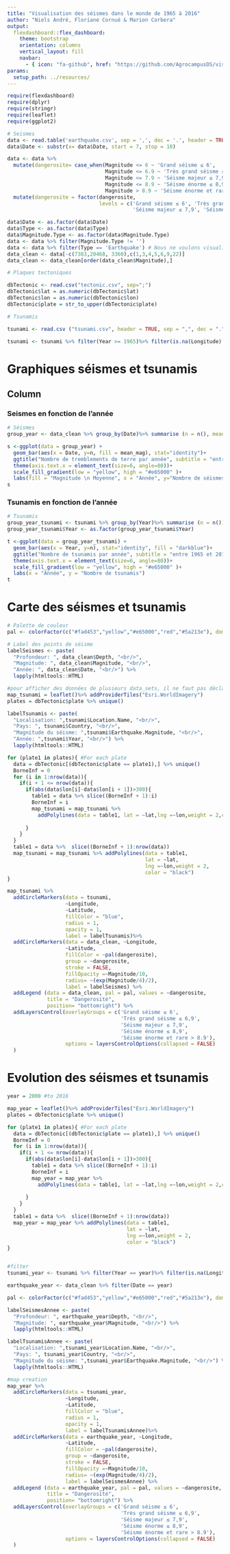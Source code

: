 ```yaml
---
title: "Visualisation des séismes dans le monde de 1965 à 2016"
author: "Niels André, Floriane Cornué & Marion Corbera"
output: 
  flexdashboard::flex_dashboard:
    theme: bootstrap
    orientation: columns
    vertical_layout: fill
    navbar:
      - { icon: "fa-github", href: "https://github.com/AgrocampusDS/visualisation-earthsquake", align: right }
params:
  setup_path: ../resources/
---
```


<style>                     
.navbar {
  background-color:#46ACC8;
  border-color:#46ACC8;
}
.navbar-brand {
color:black!important;
}


</style>   


```r
require(flexdashboard)
require(dplyr)
require(stringr)
require(leaflet)
require(ggplot2)
```


```r
# Seismes
data <- read.table('earthquake.csv', sep = ',', dec = '.', header = TRUE)
data$Date <- substr(x= data$Date, start = 7, stop = 10)

data <- data %>%
  mutate(dangerosite= case_when(Magnitude <= 6 ~ 'Grand séisme ≤ 6',
                                Magnitude <= 6.9 ~ 'Très grand séisme ≤ 6,9',
                                Magnitude <= 7.9 ~ 'Séisme majeur ≤ 7,9',
                                Magnitude <= 8.9 ~ 'Séisme énorme ≤ 8,9',
                                Magnitude > 8.9 ~ 'Séisme énorme et rare > 8.9')) %>%
  mutate(dangerosite = factor(dangerosite,
                              levels = c('Grand séisme ≤ 6', 'Très grand séisme ≤ 6,9',
                                         'Séisme majeur ≤ 7,9', 'Séisme énorme ≤ 8,9', 'Séisme énorme et rare > 8.9'))) 

data$Date <- as.factor(data$Date)
data$Type <- as.factor(data$Type)
data$Magnitude.Type <- as.factor(data$Magnitude.Type)
data <- data %>% filter(Magnitude.Type != '')
data <- data %>% filter(Type == 'Earthquake') # Nous ne voulons visualiser que les tremblements de terre
data_clean <- data[-c(7383,20468, 3360),c(1,3,4,5,6,9,22)]
data_clean <- data_clean[order(data_clean$Magnitude),]

# Plaques tectoniques

dbTectonic <- read.csv("tectonic.csv", sep=";")
dbTectonic$lat = as.numeric(dbTectonic$lat)
dbTectonic$lon = as.numeric(dbTectonic$lon)
dbTectonic$plate = str_to_upper(dbTectonic$plate)

# Tsunamis

tsunami <- read.csv ("tsunami.csv", header = TRUE, sep = ",", dec = ".")

tsunami <- tsunami %>% filter(Year >= 1965)%>% filter(is.na(Longitude) == FALSE)%>% filter(is.na(Latitude) == FALSE)

```


Graphiques séismes et tsunamis
=======================================================================

Column {.tabset}
------------------------------------------------

### Seismes en fonction de l'année

```r
# Séismes
group_year <- data_clean %>% group_by(Date)%>% summarise (n = n(), mean_mag = mean(Magnitude))

s <-ggplot(data = group_year) +
  geom_bar(aes(x = Date, y=n, fill = mean_mag), stat="identity")+
  ggtitle("Nombre de tremblements de terre par année", subtitle = "entre 1965 et 2016")+
  theme(axis.text.x = element_text(size=6, angle=80))+
  scale_fill_gradient(low = "yellow", high = "#e65000" )+
  labs(fill = "Magnitude \n Moyenne", x = "Année", y="Nombre de séismes")
s
```

### Tsunamis en fonction de l'année

```r
# Tsunamis
group_year_tsunami <- tsunami %>% group_by(Year)%>% summarise (n = n())
group_year_tsunami$Year <- as.factor(group_year_tsunami$Year)

t <-ggplot(data = group_year_tsunami) +
  geom_bar(aes(x = Year, y=n), stat="identity", fill = "darkblue")+
  ggtitle("Nombre de tsunamis par année", subtitle = "entre 1965 et 2016")+
  theme(axis.text.x = element_text(size=6, angle=80))+
  scale_fill_gradient(low = "yellow", high = "#e65000" )+
  labs(x = "Année", y = "Nombre de tsunamis")
t
```

Carte des séismes et tsunamis
=======================================================================
```r
# Palette de couleur
pal <- colorFactor(c("#fad453","yellow","#e65000","red","#5a213e"), domain = NULL)

# Label des points de séisme
labelSeismes <- paste(
  "Profondeur: ", data_clean$Depth, "<br/>",
  "Magnitude: ", data_clean$Magnitude, "<br/>",
  "Année: ", data_clean$Date, "<br/>") %>%
  lapply(htmltools::HTML)

#pour afficher des données de plusieurs data_sets, il ne faut pas déclarer de data frame dans leaflet(), mais les mettre dans data de chaque objet
map_tsunami = leaflet()%>% addProviderTiles("Esri.WorldImagery")
plates = dbTectonic$plate %>% unique() 

labelTsunamis <- paste(
  "Localisation: ",tsunami$Location.Name, "<br/>",
  "Pays: ", tsunami$Country, "<br/>",
  "Magnitude du séisme: ",tsunami$Earthquake.Magnitude, "<br/>",
  "Année: ",tsunami$Year, "<br/>") %>%
  lapply(htmltools::HTML)

for (plate1 in plates){ #For each plate
  data = dbTectonic[(dbTectonic$plate == plate1),] %>% unique() 
  BorneInf = 0
  for (i in 1:nrow(data)){
    if(i + 1 <= nrow(data)){
      if(abs(data$lon[i]-data$lon[i + 1])>300){
        table1 = data %>% slice((BorneInf + 1):i)
        BorneInf = i
        map_tsunami = map_tsunami %>% 
          addPolylines(data = table1, lat = ~lat,lng =~lon,weight = 2,color = "black")
        
      }
    }
  }
  table1 = data %>%  slice((BorneInf + 1):nrow(data))
  map_tsunami = map_tsunami %>% addPolylines(data = table1, 
                                             lat = ~lat,
                                             lng =~lon,weight = 2,
                                             color = "black")
}

map_tsunami %>% 
  addCircleMarkers(data = tsunami,
                   ~Longitude,
                   ~Latitude,
                   fillColor = "blue",
                   radius = 1,
                   opacity = 1,
                   label = labelTsunamis)%>%
  addCircleMarkers(data = data_clean, ~Longitude,
                   ~Latitude,
                   fillColor = ~pal(dangerosite),
                   group = ~dangerosite,
                   stroke = FALSE, 
                   fillOpacity =~Magnitude/10,
                   radius= ~(exp(Magnitude/4)/2),
                   label = labelSeismes) %>%
  addLegend (data = data_clean, pal = pal, values = ~dangerosite, 
             title = "Dangerosité", 
             position= "bottomright") %>%
  addLayersControl(overlayGroups = c('Grand séisme ≤ 6',
                                     'Très grand séisme ≤ 6,9',
                                     'Séisme majeur ≤ 7,9',
                                     'Séisme énorme ≤ 8,9', 
                                     'Séisme énorme et rare > 8.9'),
                   options = layersControlOptions(collapsed = FALSE)
  )
```

Evolution des séismes et tsunamis
=======================================================================

```r
year = 2000 #to 2016

map_year = leaflet()%>% addProviderTiles("Esri.WorldImagery")
plates = dbTectonic$plate %>% unique() 

for (plate1 in plates){ #For each plate
  data = dbTectonic[(dbTectonic$plate == plate1),] %>% unique() 
  BorneInf = 0
  for (i in 1:nrow(data)){
    if(i + 1 <= nrow(data)){
      if(abs(data$lon[i]-data$lon[i + 1])>300){
        table1 = data %>% slice((BorneInf + 1):i)
        BorneInf = i
        map_year = map_year %>% 
          addPolylines(data = table1, lat = ~lat,lng =~lon,weight = 2,color = "black")
        
      }
    }
  }
  table1 = data %>%  slice((BorneInf + 1):nrow(data))
  map_year = map_year %>% addPolylines(data = table1, 
                                       lat = ~lat,
                                       lng =~lon,weight = 2,
                                       color = "black")
}


#filter 
tsunami_year <- tsunami %>% filter(Year == year)%>% filter(is.na(Longitude) == FALSE)%>% filter(is.na(Latitude) == FALSE)

earthquake_year <- data_clean %>% filter(Date == year)

pal <- colorFactor(c("#fad453","yellow","#e65000","red","#5a213e"), domain = NULL)

labelSeismesAnnee <- paste(
  "Profondeur: ", earthquake_year$Depth, "<br/>",
  "Magnitude: ", earthquake_year$Magnitude, "<br/>") %>%
  lapply(htmltools::HTML)

labelTsunamisAnnee <- paste(
  "Localisation: ",tsunami_year$Location.Name, "<br/>",
  "Pays: ", tsunami_year$Country, "<br/>",
  "Magnitude du séisme: ",tsunami_year$Earthquake.Magnitude, "<br/>") %>%
  lapply(htmltools::HTML)

#map creation
map_year %>% 
  addCircleMarkers(data = tsunami_year,
                   ~Longitude,
                   ~Latitude,
                   fillColor = "blue",
                   radius = 1,
                   opacity = 1,
                   label = labelTsunamisAnnee)%>%
  addCircleMarkers(data = earthquake_year, ~Longitude,
                   ~Latitude,
                   fillColor = ~pal(dangerosite),
                   group = ~dangerosite,
                   stroke = FALSE, 
                   fillOpacity =~Magnitude/10,
                   radius= ~(exp(Magnitude/4)/2),
                   label = labelSeismesAnnee) %>%
  addLegend (data = earthquake_year, pal = pal, values = ~dangerosite, 
             title = "Dangerosité", 
             position= "bottomright") %>%
  addLayersControl(overlayGroups = c('Grand séisme ≤ 6',
                                     'Très grand séisme ≤ 6,9',
                                     'Séisme majeur ≤ 7,9',
                                     'Séisme énorme ≤ 8,9', 
                                     'Séisme énorme et rare > 8.9'),
                   options = layersControlOptions(collapsed = FALSE)
  )

```